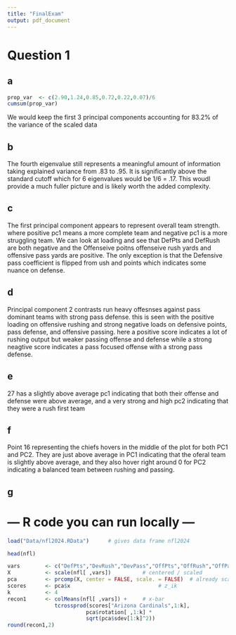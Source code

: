 ```yaml
---
title: "FinalExam"
output: pdf_document
---
```


# Question 1

## a
```r
prop_var  <- c(2.90,1.24,0.85,0.72,0.22,0.07)/6
cumsum(prop_var)
```

We would keep the first 3 principal components accounting for 83.2% of the variance of the scaled data

## b

The fourth eigenvalue still represents a meaningful amount of information taking explained variance from .83 to .95. It is significantly above the standard cutoff which for 6 eigenvalues would be 1/6 = .17. This woudl provide a much fuller picture and is likely worth the added complexity.

## c

The first principal component appears to represent overall team strength. where positive pc1 means a more complete team and negative pc1 is a more struggling team. We can look at loading and see that DefPts and DefRush are both negative and the Offenseive poitns offenseive rush yards and offensive pass yards are positive. The only exception is that the Defensive pass coefficient is flipped from ush and points which indicates some nuance on defense.

## d
Principal component 2 contrasts  run heavy offesnses against pass dominant teams with strong pass defense. this is seen with the positive loading on offensive rushing and strong negative loads on defensive points, pass defense, and offensive passing. here a positive score indicates a lot of rushing output but weaker passing offense and defense while a strong neagtive score indicates a pass focused offense with a strong pass defense.

## e
27 has a slightly above average pc1 indicating that both their offense and defense were above average, and a very strong and high pc2 indicating that they were a rush first team 

## f
Point 16 representing the chiefs hovers in the middle of the plot for both PC1 and PC2. They are just above average in PC1 indicating that the oferal team is slightly above average, and they also hover right around 0 for PC2 indicating a balanced team between rushing and passing.

## g
# --- R code you can run locally ---

```r
load("Data/nfl2024.RData")      # gives data frame nfl2024

head(nfl)

vars        <- c("DefPts","DevRush","DevPass","OffPts","OffRush","OffPass")
X           <- scale(nfl[ ,vars])          # centered / scaled
pca         <- prcomp(X, center = FALSE, scale. = FALSE)  # already scaled
scores      <- pca$x                            # z_ik
k           <- 4
recon1      <- colMeans(nfl[ ,vars]) +     # x-bar
               tcrossprod(scores["Arizona Cardinals",1:k],
                         pca$rotation[ ,1:k] *
                         sqrt(pca$sdev[1:k]^2))
round(recon1,2)

```


